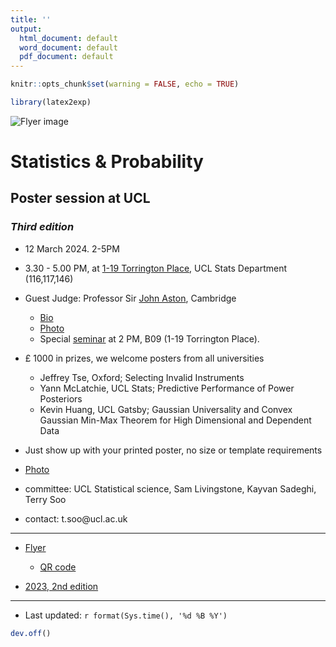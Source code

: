 ```yaml
---
title: ''
output:
  html_document: default
  word_document: default
  pdf_document: default
---
```


\pagenumbering{gobble}


```r
knitr::opts_chunk$set(warning = FALSE, echo = TRUE)
```

```r
library(latex2exp)
```



<img src="flyer.png" alt="Flyer image">

# Statistics & Probability 
## Poster session at UCL
### *Third edition*

* 12 March 2024. 2-5PM

*   3.30 - 5.00 PM, at [1-19 Torrington Place](https://www.ucl.ac.uk/maps/1-19-torrington-place),  UCL Stats Department (116,117,146)

* Guest Judge:  Professor Sir [John Aston](https://www.statslab.cam.ac.uk/~jada2/), Cambridge
  * [Bio](https://tsoo-math.github.io/ucl2/grst/2024JABiography.pdf)
  * [Photo](https://tsoo-math.github.io/ucl2/grst/JohnAston-pic.jpg)
  * Special [seminar](https://tsoo-math.github.io/ucl2/grst/aston-abstract.html) at 2 PM, B09 (1-19 Torrington Place).
  
* £ 1000 in prizes, we welcome posters from all universities 
  *  Jeffrey Tse, Oxford; Selecting Invalid Instruments 
  * Yann McLatchie, UCL Stats; Predictive Performance of Power Posteriors
  * Kevin Huang, UCL Gatsby; Gaussian Universality and Convex Gaussian Min-Max Theorem for High Dimensional and Dependent Data 
  
*  Just show up with your printed poster, no size or template requirements

* [Photo](https://tsoo-math.github.io/ucl2/grst/2025-photo.jpg)



* committee:  UCL Statistical science, Sam Livingstone, Kayvan Sadeghi, Terry Soo
 * contact: t.soo@ucl.ac.uk



<hr>





* [Flyer](https://tsoo-math.github.io/ucl2/grst/flyer.pdf)

  * [QR code](https://tsoo-math.github.io/ucl2/grst/qr-code2025.png)

* [2023, 2nd edition](https://tsoo-math.github.io/ucl2/grst/2023-poster.html)

<hr>

*  Last updated: `r format(Sys.time(), '%d %B %Y')`


```r
dev.off()
```




